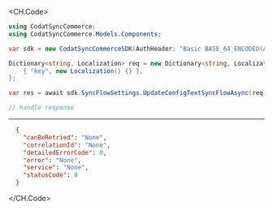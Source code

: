 
<CH.Code>
```csharp UpdateConfigTextSyncFlow.cs
using CodatSyncCommerce;
using CodatSyncCommerce.Models.Components;

var sdk = new CodatSyncCommerceSDK(AuthHeader: "Basic BASE_64_ENCODED(API_KEY)");

Dictionary<string, Localization> req = new Dictionary<string, Localization>() {
    { "key", new Localization() {} },
};

var res = await sdk.SyncFlowSettings.UpdateConfigTextSyncFlowAsync(req);

// handle response
```
---

```json Example Response
  {
    "canBeRetried": "None",
    "correlationId": "None",
    "detailedErrorCode": 0,
    "error": "None",
    "service": "None",
    "statusCode": 0
  }
```
</CH.Code>
